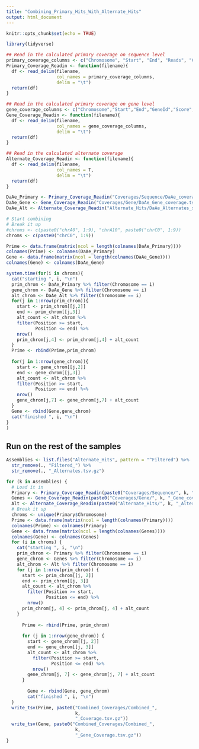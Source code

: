 ```yaml
---
title: "Combining_Primary_Hits_With_Alternate_Hits"
output: html_document
---
```


```r
knitr::opts_chunk$set(echo = TRUE)
```

```r
library(tidyverse)
```

```r
## Read in the calculated primary coverage on sequence level
primary_coverage_columns <- c("Chromosome", "Start", "End", "Reads", "Covered", "Size", "Ratio")
Primary_Coverage_Readin <- function(filename){
  df <- read_delim(filename,
                   col_names = primary_coverage_columns,
                   delim = "\t")
  return(df)
}

## Read in the calculated primary coverage on gene level
gene_coverage_columns <- c("Chromosome","Start","End","GeneId","Score","Strand","Coverage", "Covered", "Size", "Ratio")
Gene_Coverage_Readin <- function(filename){
  df <- read_delim(filename,
                   col_names = gene_coverage_columns,
                   delim = "\t")
  return(df)
}

## Read in the calculated alternate coverage
Alternate_Coverage_Readin <- function(filename){
  df <- read_delim(filename,
                   col_names = T,
                   delim = "\t")
  return(df)
}
```

```r
DaAe_Primary <- Primary_Coverage_Readin("Coverages/Sequence/DaAe_coverage.tsv.gz")
DaAe_Gene <- Gene_Coverage_Readin("Coverages/Gene/DaAe_Gene_coverage.tsv.gz")
DaAe_Alt <- Alternate_Coverage_Readin("Alternate_Hits/DaAe_Alternates_sites.tsv.gz")
```

```r
# Start combining
# Break it up
#chroms <- c(paste0("chrA0", 1:9), "chrA10", paste0("chrC0", 1:9))
chroms <- c(paste0("chrC0", 1:9))

Prime <- data.frame(matrix(ncol = length(colnames(DaAe_Primary))))
colnames(Prime) <- colnames(DaAe_Primary)
Gene <- data.frame(matrix(ncol = length(colnames(DaAe_Gene))))
colnames(Gene) <- colnames(DaAe_Gene)

system.time(for(i in chroms){
  cat("starting ", i, "\n")
  prim_chrom <- DaAe_Primary %>% filter(Chromosome == i)
  gene_chrom <- DaAe_Gene %>% filter(Chromosome == i)
  alt_chrom <- DaAe_Alt %>% filter(Chromosome == i)
  for(j in 1:nrow(prim_chrom)){
    start <- prim_chrom[[j,2]]
    end <- prim_chrom[[j,3]]
    alt_count <- alt_chrom %>%
    filter(Position >= start,
           Position <= end) %>%
    nrow()
    prim_chrom[j,4] <- prim_chrom[j,4] + alt_count
  }
  Prime <- rbind(Prime,prim_chrom)
  
  for(j in 1:nrow(gene_chrom)){
    start <- gene_chrom[[j,2]]
    end <- gene_chrom[[j,3]]
    alt_count <- alt_chrom %>%
    filter(Position >= start,
           Position <= end) %>%
    nrow()
    gene_chrom[j,7] <- gene_chrom[j,7] + alt_count
  }
  Gene <- rbind(Gene,gene_chrom)
  cat("finished ", i, "\n")
}
)
```

## Run on the rest of the samples

```r
Assemblies <- list.files("Alternate_Hits", pattern = "^Filtered") %>%
  str_remove(., "Filtered_") %>%
  str_remove(., "_Alternates.tsv.gz")

for (k in Assemblies) {
  # Load it in
  Primary <- Primary_Coverage_Readin(paste0("Coverages/Sequence/", k, "_coverage.tsv.gz"))
  Genes <- Gene_Coverage_Readin(paste0("Coverages/Gene/", k, "_Gene_coverage.tsv.gz"))
  Alt <- Alternate_Coverage_Readin(paste0("Alternate_Hits/", k, "_Alternates_sites.tsv.gz"))
  # Break it up
  chroms <- unique(Primary$Chromosome)
  Prime <- data.frame(matrix(ncol = length(colnames(Primary))))
  colnames(Prime) <- colnames(Primary)
  Gene <- data.frame(matrix(ncol = length(colnames(Genes))))
  colnames(Gene) <- colnames(Genes)
  for (i in chroms) {
    cat("starting ", i, "\n")
    prim_chrom <- Primary %>% filter(Chromosome == i)
    gene_chrom <- Genes %>% filter(Chromosome == i)
    alt_chrom <- Alt %>% filter(Chromosome == i)
    for (j in 1:nrow(prim_chrom)) {
      start <- prim_chrom[[j, 2]]
      end <- prim_chrom[[j, 3]]
      alt_count <- alt_chrom %>%
        filter(Position >= start,
               Position <= end) %>%
        nrow()
      prim_chrom[j, 4] <- prim_chrom[j, 4] + alt_count
    }
    
      Prime <- rbind(Prime, prim_chrom)
        
      for (j in 1:nrow(gene_chrom)) {
        start <- gene_chrom[[j, 2]]
        end <- gene_chrom[[j, 3]]
        alt_count <- alt_chrom %>%
          filter(Position >= start,
                 Position <= end) %>%
          nrow()
        gene_chrom[j, 7] <- gene_chrom[j, 7] + alt_count
      }
      
        Gene <- rbind(Gene, gene_chrom)
        cat("finished ", i, "\n")
  }
  write_tsv(Prime, paste0("Combined_Coverages/Combined_",
                          k,
                          "_Coverage.tsv.gz"))
  write_tsv(Gene, paste0("Combined_Coverages/Combined_",
                          k,
                          "_Gene_Coverage.tsv.gz"))
}
```

